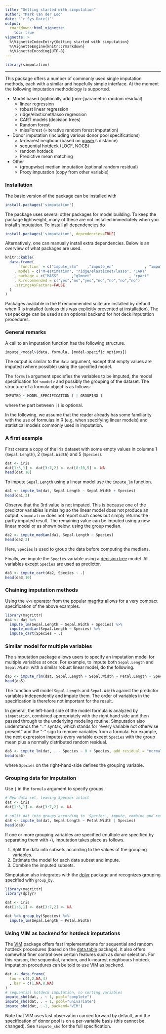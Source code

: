 ```yaml
---
title: "Getting started with simputation"
author: "Mark van der Loo"
date: "`r Sys.Date()`"
output: 
  rmarkdown::html_vignette:
    toc: true
vignette: >
  %\VignetteIndexEntry{Getting started with simputation}
  %\VignetteEngine{knitr::rmarkdown}
  %\VignetteEncoding{UTF-8}
---
```


```r
library(simputation)
```

---

This package offers a number of commonly used single imputation methods, each
with a similar and hopefully simple interface. At the moment the following
imputation methodology is supported.

- Model based (optionally add [non-]parametric random residual)
    - linear regression 
    - robust linear regression
    - ridge/elasticnet/lasso regression
    - CART models (decision trees)
    - Random forest
    - missForest (=iterative random forest imputation)
- Donor imputation (including various donor pool specifications)
    - k-nearest neigbour (based on [gower](https://cran.r-project.org/package=gower)'s distance)
    - sequential hotdeck (LOCF, NOCB)
    - random hotdeck
    - Predictive mean matching
- Other
    - (groupwise) median imputation (optional random residual)
    - Proxy imputation (copy from other variable) 


### Installation

The basic version of the package can be installed with 
```r
install.packages('simputation')
```

The package uses several other packages for model building. To keep the package 
lightweight, many of these are not installed immediately when you install
simputation. To install all dependencies do
```r
install.packages('simputation', dependencies=TRUE)
```
Alternatively, one can manually install extra dependencies. Below is 
an overview of what packages are used.

```r
knitr::kable(
  data.frame(
      `function` = c("impute_rlm"    ,"impute_en"              , "impute_cart", "impute_rf", "impute_rhd","impute_shd","impute_knn")
    , model = c("M-estimation", "ridge/elasticnet/lasso", "CART"       , "random forest","random hot deck","sequential hot deck","k nearest neighbours")
    , package = c("MASS"      ,"glmnet"                 , "rpart"      , "randomForest","VIM (optional)","VIM (optional)","VIM (optional)")
    , R.recommended = c("yes","no","yes","no","no","no","no")
    ,stringsAsFactors=FALSE
  )
)
```

Packages available in the R recommended suite are installed by default when R
is installed (unless this was explicitly prevented at installation). The `VIM`
package can be used as an optional backend for hot deck imputation procedures.



### General remarks

A call to an imputation function has the following structure.

```r
impute_<model>(data, formula, [model-specific options])
```
The output is similar to the ```data``` argument, except that empty values are
imputed (where possible) using the specified model.

The `formula` argument speciefies the variables to be imputed, the model
specification for `<model>` and possibly the grouping of the dataset.
The structure of a formula object is as follows:
```r
IMPUTED ~ MODEL_SPECIFICATION [ | GROUPING ]
```
where the part between `[]` is optional.

In the following, we assume that the reader already has some familiarity with
the use of formulas in R (e.g. when specifying linear models) and statistical
models commonly used in imputation.




### A first example
First create a copy of the iris dataset with some empty values in columns
1 (`Sepal.Length`), 2 (`Sepal.Width`) and 5 (`Species`).
```r
dat <- iris
dat[1:3,1] <- dat[3:7,2] <- dat[8:10,5] <- NA
head(dat,10)
```

To impute `Sepal.Length` using a linear model use the `impute_lm` function.
```r
da1 <- impute_lm(dat, Sepal.Length ~ Sepal.Width + Species)
head(da1,3)
```
Observe that the 3rd value is not imputed. This is because one of the predictor variables
is missing so the linear model does not produce an output. `simputation` does not report such cases but simply returns the partly imputed result. The remaining value can be imputed
using a new linear model or as shown below, using the group median.
```r
da2 <- impute_median(da1, Sepal.Length ~ Species)
head(da2,3)
```
Here, `Species` is used to group the data before computing the medians.

Finally, we impute the `Species` variable using a [decision tree](https://en.wikipedia.org/wiki/Decision_tree_learning) model. All variables except `Species` are used as predictor.

```r
da3 <- impute_cart(da2, Species ~ .)
head(da3,10)
```


### Chaining imputation methods

Using the `%>%` operator from the popular [magrittr](https://cran.r-project.org/package=magrittr) allows for a very compact
specification of the above examples. 

```r
library(magrittr)
da4 <- dat %>% 
  impute_lm(Sepal.Length ~ Sepal.Width + Species) %>%
  impute_median(Sepal.Length ~ Species) %>%
  impute_cart(Species ~ .)
```

### Similar model for multiple variables

The simputation package allows users to specify an imputation model for multiple
variables at once. For example, to impute both `Sepal.Length` and `Sepal.Width`
with a similar robust linear model, do the following.
```r
da5 <- impute_rlm(dat, Sepal.Length + Sepal.Width ~ Petal.Length + Species)
head(da5)
```

The function will model `Sepal.Length` and `Sepal.Width` against the predictor 
variables independently and impute them. The order of variables in the
specification is therefore not important for the result.

In general, the left-hand side of the model formula is analyzed by `simputation`,
combined appropriately with the right hand side and then passed through to the underlying modeling routine. Simputation also understands the `"."` syntax, which stands for "every
variable not otherwise present" and the "-" sign to remove variables from a formula. For example, the next expression imputes every variable except `Species` with the group
mean plus a normally distributed random residual.
```r
da6 <- impute_lm(dat, . - Species ~ 0 + Species, add_residual = "normal")
head(da6)
```
where `Species` on the right-hand-side defines the grouping variable.

### Grouping data for imputation

Use `|` in the `formula` argument to specify groups. 
```r
# New data set, leaving Species intact
dat <- iris
dat[1:3,1] <- dat[3:7,2] <- NA

# split dat into groups according to 'Species', impute, combine and return.
da8 <- impute_lm(dat, Sepal.Length ~ Petal.Width | Species)
head(da8)
```

If one or more grouping variables are specified (multiple are specified by separating them with `+`), imputation takes place as follows.

1. Split the data into subsets according to the values of the grouping variables.
2. Estimate the model for each data subset and impute.
3. Combine the imputed subsets.

Simputation also integrates with the [dplyr](https://cran.r-project.org/package=dplyr) package and recognizes grouping specified with `group_by`.
```r
library(magrittr)
library(dplyr)

dat <- iris
dat[1:3,1] <- dat[3:7,2] <- NA

dat %>% group_by(Species) %>% 
  impute_lm(Sepal.Length ~ Petal.Width)
```

### Using VIM as backend for hotdeck imputations

The [VIM](https://CRAN.R-project.org/package=VIM) package offers fast implementations for sequential
and random hotdeck procedures (based on the [data.table](https://CRAN.R-project.org/package=data.table) 
package). It also offers somewhat finer control over certain features such as donor selection. For
this reason, the sequential, random, and k-nearest neighbours hotdeck imputation procedures can
be told to use VIM as backend.

```r
dat <- data.frame(
  foo = c(1,2,NA,4)
  , bar = c(1,NA,8,NA)
)
# sequential hotdeck imputation, no sorting variables
impute_shd(dat, . ~ 1, pool="complete")
impute_shd(dat, . ~ 1, pool="univariate")
impute_shd(dat, .~1, backend="VIM")
```
Note that VIM uses last observation carried forward by default, and the specification of donor pool
is on a per-variable basis (this cannot be changed). See `?impute_shd` for the full specification.

























